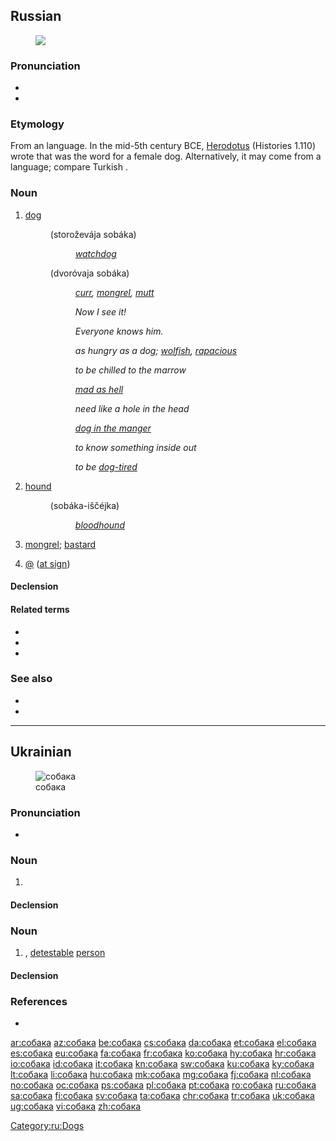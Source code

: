 ==Russian==
{{wikipedia|lang=ru}}
[[File:Laika.jpg|thumb|{{lang|ru|Собака}}]]

===Pronunciation===
* {{audio|Ru-собака.ogg|audio}}
* {{IPA|[sɐˈbakə]|lang=ru}}

===Etymology===
From an {{etyl|ira|ru}} language. In the mid-5th century BCE, [[w:Herodotus|Herodotus]] (Histories 1.110) wrote that {{term|sc=polytonic|σπάκα|tr=spaka|lang=xme}} was the {{etyl|xme|ru}} word for a female dog. Alternatively, it may come from a {{etyl|trk|ru}} language; compare Turkish {{term|köpek|lang=tr}}.

===Noun===
{{ru-noun|соба́ка|f-an|соба́ки|соба́ки}}

# [[dog]]
#: {{lang|ru|[[сторожевой|сторожевая]] собака}} (storoževája sobáka)
#:: ''[[watchdog]]''
#: {{lang|ru|[[дворовый|дворовая]] собака}} (dvoróvaja sobáka)
#:: ''[[curr]], [[mongrel]], [[mutt]]''
#: {{lang|ru|[[вот|Вот]] [[где#Russian|где]] собака [[зарывать|зарыта]]!}}
#:: ''Now I see it!''
#: {{lang|ru|[[он|Его]] [[каждый|каждая]] собака [[знать|знает]]}}
#:: ''Everyone knows him.''
#: {{lang|ru|[[голодный как собака]]}}
#:: ''as hungry as a dog; [[wolfish]], [[rapacious]]''
#: {{lang|ru|[[замёрзнуть как собака]]}}
#:: ''to be chilled to the marrow''
#: {{lang|ru|[[злой как собака]]}}
#:: ''[[mad as hell]]''
#: {{lang|ru|[[нужный как собаке пятая нога]]}}
#:: ''need like a hole in the head''
#: {{lang|ru|[[собака на сене]]}}
#:: ''[[dog in the manger]]''
#: {{lang|ru|[[собаку съесть]]}}
#:: ''to know something inside out''
#: {{lang|ru|[[устать как собака]]}}
#:: ''to be [[dog-tired]]''
# [[hound]]
#: {{lang|ru|собака-[[ищейка]]}} (sobáka-iščéjka)
#:: ''[[bloodhound]]''
# {{context|pejorative|lang=ru}} [[mongrel]]; [[bastard]]
# {{context|Internet|lang=ru}} [[@]] ([[at sign]])

====Declension====
{{ru-noun-vel-а-1|собак|соба́к|anim=1}}

====Related terms====
* {{l|ru|по-собачьи}}
* {{l|ru|собачий}}
* {{l|ru|собачиться}}

===See also===
* {{l|ru|пёс}}
* {{l|ru|сука}}

[[Category:ru:Dogs]]

----

==Ukrainian==
{{wikipedia|lang=uk}}
[[Image:Kintamani.jpg|thumb|собака]]

===Pronunciation===
* {{audio|Uk-собака.ogg|Audio}}

===Noun===
{{uk-noun|соба́ка|f-an|соба́ки|соба́ки}}

# {{l|en|dog}} {{gloss|animal}}

====Declension====
{{uk-decl-noun|соба́ка|соба́ки|соба́ки|соба́к|соба́ці|соба́кам|соба́ку|соба́ки, соба́к|соба́кою|соба́ками|соба́ці|соба́ках|соба́ко|соба́ки}}

===Noun===
{{uk-noun|соба́ка|f-an|соба́ки|соба́ки}}

# {{cx|figuratively|pejorative|lang=uk}} {{l|en|scoundrel}}, [[detestable]] [[person]]

====Declension====
{{uk-decl-noun|соба́ка|соба́ки|соба́ки|соба́к|соба́ці|соба́кам|соба́ку|соба́к|соба́кою|соба́ками|соба́ці|соба́ках|соба́ко|соба́ки}}

===References===
* {{R:uk:SUM-11}}

[[ar:собака]]
[[az:собака]]
[[be:собака]]
[[cs:собака]]
[[da:собака]]
[[et:собака]]
[[el:собака]]
[[es:собака]]
[[eu:собака]]
[[fa:собака]]
[[fr:собака]]
[[ko:собака]]
[[hy:собака]]
[[hr:собака]]
[[io:собака]]
[[id:собака]]
[[it:собака]]
[[kn:собака]]
[[sw:собака]]
[[ku:собака]]
[[ky:собака]]
[[lt:собака]]
[[li:собака]]
[[hu:собака]]
[[mk:собака]]
[[mg:собака]]
[[fj:собака]]
[[nl:собака]]
[[no:собака]]
[[oc:собака]]
[[ps:собака]]
[[pl:собака]]
[[pt:собака]]
[[ro:собака]]
[[ru:собака]]
[[sa:собака]]
[[fi:собака]]
[[sv:собака]]
[[ta:собака]]
[[chr:собака]]
[[tr:собака]]
[[uk:собака]]
[[ug:собака]]
[[vi:собака]]
[[zh:собака]]